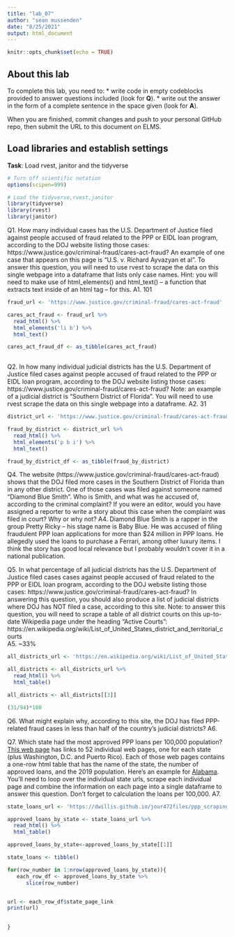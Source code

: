```yaml
---
title: "lab_07"
author: "sean mussenden"
date: "8/25/2021"
output: html_document
---
```


```r
knitr::opts_chunk$set(echo = TRUE)
```

## About this lab

To complete this lab, you need to:
* write code in empty codeblocks provided to answer questions included (look for **Q**).
* write out the answer in the form of a complete sentence in the space given (look for **A**).

When you are finished, commit changes and push to your personal GitHub repo, then submit the URL to this document on ELMS.

## Load libraries and establish settings
**Task**: Load rvest, janitor and the tidyverse
```r
# Turn off scientific notation
options(scipen=999)

# Load the tidyverse,rvest,janitor
library(tidyverse)
library(rvest)
library(janitor)

```


Q1. How many individual cases has the U.S. Department of Justice filed against people accused of fraud related to the PPP or EIDL loan program, according to the DOJ website listing those cases: https://www.justice.gov/criminal-fraud/cares-act-fraud?  An example of one case that appears on this page is "U.S. v. Richard Ayvazyan et al". To answer this question, you will need to use rvest to scrape the data on this single webpage into a dataframe that lists only case names. Hint: you will need to make use of html_elements() and html_text() -- a function that extracts text inside of an html tag -- for this.
A1.
101
```r
fraud_url <- 'https://www.justice.gov/criminal-fraud/cares-act-fraud'

cares_act_fraud <- fraud_url %>% 
  read_html() %>% 
  html_elements('li b') %>% 
  html_text()

cares_act_fraud_df <- as_tibble(cares_act_fraud)
 
```

Q2. In how many individual judicial districts has the U.S. Department of Justice filed cases against people accused of fraud related to the PPP or EIDL loan program, according to the DOJ website listing those cases: https://www.justice.gov/criminal-fraud/cares-act-fraud?  Note: an example of a judicial district is "Southern District of Florida". You will need to use rvest scrape the data on this single webpage into a dataframe.
A2.
31
```r
district_url <- 'https://www.justice.gov/criminal-fraud/cares-act-fraud'

fraud_by_district <- district_url %>% 
  read_html() %>% 
  html_elements('p b i') %>% 
  html_text()

fraud_by_district_df <- as_tibble(fraud_by_district)
```

Q4. The website (https://www.justice.gov/criminal-fraud/cares-act-fraud) shows that the DOJ filed more cases in the Southern District of Florida than in any other district. One of those cases was filed against someone named "Diamond Blue Smith". Who is Smith, and what was he accused of, according to the criminal complaint? If you were an editor, would you have assigned a reporter to write a story about this case when the complaint was filed in court? Why or why not?
A4.
Diamond Blue Smith is a rapper in the group Pretty Ricky -- his stage name is Baby Blue. He was accused of filing fraudulent PPP loan applications for more than $24 million in PPP loans. He allegedly used the loans to purchase a Ferrari, among other luxury items. I think the story has good local relevance but I probably wouldn't cover it in a national publication.

Q5. In what percentage of all judicial districts has the U.S. Department of Justice filed cases cases against people accused of fraud related to the PPP or EIDL loan program, according to the DOJ website listing those cases: https://www.justice.gov/criminal-fraud/cares-act-fraud? In answering this question, you should also produce a list of judicial districts where DOJ has NOT filed a case, according to this site.  Note: to answer this question, you will need to scrape a table of all district courts on this up-to-date Wikipedia page under the heading "Active Courts": https://en.wikipedia.org/wiki/List_of_United_States_district_and_territorial_courts  
A5.
~33%

```r
all_districts_url <- 'https://en.wikipedia.org/wiki/List_of_United_States_district_and_territorial_courts'

all_districts <- all_districts_url %>% 
  read_html() %>% 
  html_table()

all_districts <- all_districts[[3]]

(31/94)*100
```
Q6. What might explain why, according to this site, the DOJ has filed PPP-related fraud cases in less than half of the country's judicial districts?
A6.

Q7. Which state had the most approved PPP loans per 100,000 population? [This web page](https://dwillis.github.io/jour472files/ppp_scraping_example/index.html) has links to 52 individual web pages, one for each state (plus Washington, D.C. and Puerto Rico). Each of those web pages contains a one-row html table that has the name of the state, the number of approved loans, and the 2019 population. Here's an example for [Alabama](https://dwillis.github.io/jour472files/ppp_scraping_example/states/alabama.html). You'll need to loop over the individual state urls, scrape each individual page and combine the information on each page into a single dataframe to answer this question. Don't forget to calculation the loans per 100,000.
A7.
```r
state_loans_url <- 'https://dwillis.github.io/jour472files/ppp_scraping_example/index.html'

approved_loans_by_state <- state_loans_url %>% 
  read_html() %>% 
  html_table()

approved_loans_by_state<-approved_loans_by_state[[1]]

state_loans <- tibble()

for(row_number in 1:nrow(approved_loans_by_state)){
   each_row_df <- approved_loans_by_state %>%
      slice(row_number)


url <- each_row_df$state_page_link
print(url)

 
}
```

